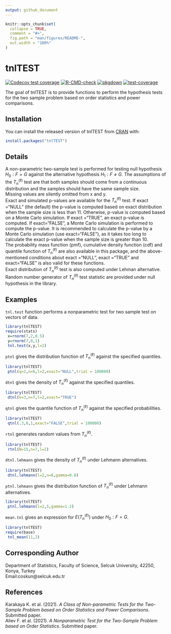 ```yaml
---
output: github_document
---
```


<!-- README.md is generated from README.Rmd. Please edit that file -->

```r
knitr::opts_chunk$set(
  collapse = TRUE,
  comment = "#>",
  fig.path = "man/figures/README-",
  out.width = "100%"
)
```

# tnlTEST

<!-- badges: start -->
[![Codecov test coverage](https://codecov.io/gh/ihababusaif/tnlTEST/branch/master/graph/badge.svg)](https://app.codecov.io/gh/ihababusaif/tnlTEST?branch=master)
[![R-CMD-check](https://github.com/ihababusaif/tnlTEST/workflows/R-CMD-check/badge.svg)](https://github.com/ihababusaif/tnlTEST/actions)
[![pkgdown](https://github.com/ihababusaif/tnlTEST/actions/workflows/pkgdown.yaml/badge.svg)](https://github.com/ihababusaif/tnlTEST/actions/workflows/pkgdown.yaml)
[![test-coverage](https://github.com/ihababusaif/tnlTEST/actions/workflows/test-coverage.yaml/badge.svg)](https://github.com/ihababusaif/tnlTEST/actions/workflows/test-coverage.yaml)
<!-- badges: end -->

The goal of tnlTEST is to provide functions to perform the hypothesis tests for the two sample problem based on order statistics and power comparisons.

## Installation

You can install the released version of tnlTEST from [CRAN](https://CRAN.R-project.org) with:

``` r
install.packages("tnlTEST")
```

## Details 
A non-parametric two-sample test is performed for testing null hypothesis ${H_0:F=G}$ against the alternative hypothesis ${H_1:F\not=G}$. The assumptions of the ${T_n^{(\ell)}}$  test are that both samples should come from a continuous distribution and the samples should have the same sample size.<br />
Missing values are silently omitted from x and y.<br />
Exact and simulated p-values are available for the ${T_n^{(\ell)}}$ test. If exact ="NULL" (the default) the p-value is computed based on exact distribution when the sample size is less than 11. Otherwise, p-value is computed based on a Monte Carlo simulation. If exact ="TRUE", an exact p-value is computed. If exact="FALSE", a Monte Carlo simulation is performed to compute the p-value. It is recommended to calculate the p-value by a Monte Carlo simulation (use exact="FALSE"), as it takes too long to calculate the exact p-value when the sample size is greater than 10. <br />
The probability mass function (pmf), cumulative density function (cdf) and quantile function of ${T_n^{(\ell)}}$ are also available in this package, and the above-mentioned conditions about exact ="NULL", exact ="TRUE" and exact="FALSE" is also valid for these functions.<br />
Exact distribution of ${T_n^{(\ell)}}$ test is also computed under Lehman alternative.<br />
Random number generator of ${T_n^{(\ell)}}$ test statistic are provided under null hypothesis in the library.


## Examples
```tnl.test``` function performs a nonparametric test for two sample test on vectors of data.
```r
library(tnlTEST)
require(stats)
 x=rnorm(7,2,0.5)
 y=rnorm(7,0,1)
 tnl.test(x,y,l=2)
```

```ptnl``` gives the distribution function of ${T_n^{(\ell)}}$ against the specified quantiles.
```r
library(tnlTEST)
 ptnl(q=2,n=6,l=2,exact="NULL",trial = 100000)
```

```dtnl``` gives the density of ${T_n^{(\ell)}}$ against the specified quantiles.
```r
library(tnlTEST)
 dtnl(k=3,n=7,l=2,exact="TRUE")
```

```qtnl``` gives the quantile function of ${T_n^{(\ell)}}$ against the specified probabilities.
```r
library(tnlTEST)
 qtnl(.3,8,1,exact="FALSE",trial = 100000)
```

```rtnl``` generates random values from ${T_n^{(\ell)}}$.
```r
library(tnlTEST)
 rtnl(N=15,n=7,l=2)
```


```dtnl.lehmann``` gives the density of ${T_n^{(\ell)}}$ under Lehmann alternatives. 
```r
library(tnlTEST)
 dtnl.lehmann(l=2,n=6,gamma=0.8)
```



```ptnl.lehmann``` gives the  distribution function of ${T_n^{(\ell)}}$ under Lehmann alternatives.
```r
library(tnlTEST)
 ptnl.lehmann(l=2,5,gamma=1.2)
```



```mean.tnl``` gives an expression for $E({T_n^{(\ell)}})$ under ${H_0: F = G}$.
```r
library(tnlTEST)
require(base)
 tnl_mean(11,2)
```

## Corresponding Author
Department of Statistics, Faculty of Science, Selcuk University, 42250, Konya, Turkey  <br />
Email:coskun@selcuk.edu.tr


## References 
Karakaya K. et al. (2021). *A Class of Non-parametric Tests for the Two-Sample Problem based on Order Statistics and Power Comparisons*. Submitted paper.<br />
Aliev F. et al. (2021). *A Nonparametric Test for the Two-Sample Problem based on Order Statistics*. Submitted paper.






